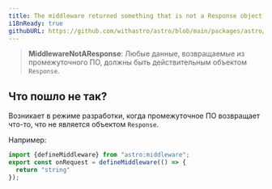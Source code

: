 ```yaml
---
title: The middleware returned something that is not a Response object.
i18nReady: true
githubURL: https://github.com/withastro/astro/blob/main/packages/astro/src/core/errors/errors-data.ts
---
```


> **MiddlewareNotAResponse**: Любые данные, возвращаемые из промежуточного ПО, должны быть действительным объектом `Response`.

## Что пошло не так?

Возникает в режиме разработки, когда промежуточное ПО возвращает что-то, что не является объектом `Response`.

Например:
```ts
import {defineMiddleware} from "astro:middleware";
export const onRequest = defineMiddleware(() => {
  return "string"
});
```
